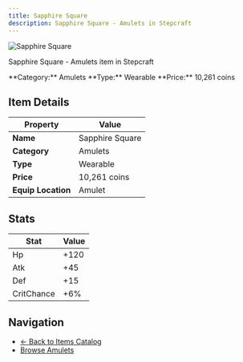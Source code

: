 ```yaml
---
title: Sapphire Square
description: Sapphire Square - Amulets in Stepcraft
---
```


<div className="flex items-start gap-6 mb-8">
  <div className="flex-shrink-0">
    <img src="/assets/resources/trinketry/amulets/sapphire_square.png" alt="Sapphire Square" className="w-24 h-24 border rounded-lg" />
  </div>
  <div className="flex-1">
    <div className="space-y-2">
      <p className="text-lg text-muted-foreground">Sapphire Square - Amulets item in Stepcraft</p>
      <div className="flex flex-wrap gap-4 text-sm">
        <span className="px-2 py-1 bg-blue-100 dark:bg-blue-900 rounded-md">
          **Category:** Amulets
        </span>
        <span className="px-2 py-1 bg-green-100 dark:bg-green-900 rounded-md">
          **Type:** Wearable
        </span>
        <span className="px-2 py-1 bg-yellow-100 dark:bg-yellow-900 rounded-md">
          **Price:** 10,261 coins
        </span>
      </div>
    </div>
  </div>
</div>

## Item Details

| Property | Value |
|----------|-------|
| **Name** | Sapphire Square |
| **Category** | Amulets |
| **Type** | Wearable |
| **Price** | 10,261 coins |
| **Equip Location** | Amulet |



## Stats

| Stat | Value |
|------|-------|
| Hp | +120 |
| Atk | +45 |
| Def | +15 |
| CritChance | +6% |


## Navigation

- [← Back to Items Catalog](/docs/items)
- [Browse Amulets](/docs/items#amulets)
